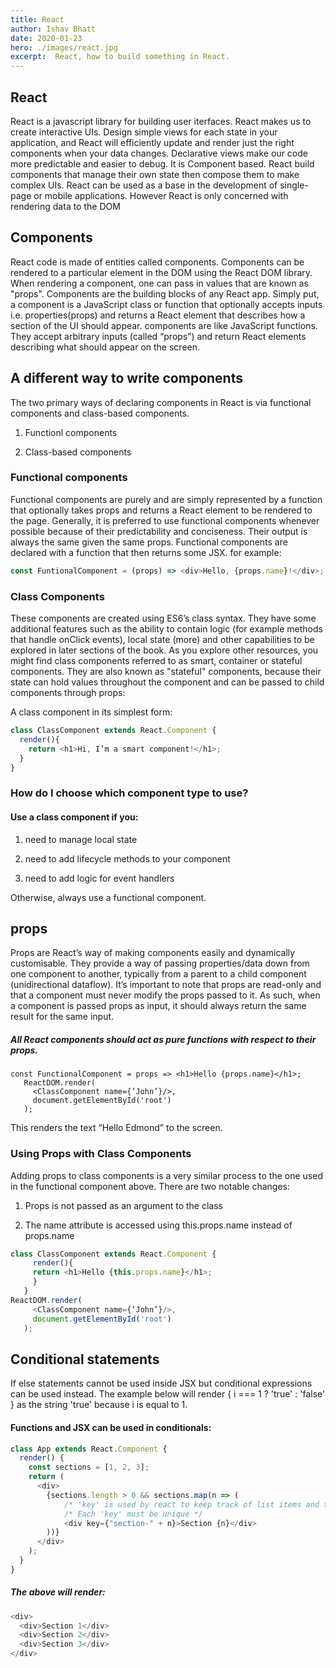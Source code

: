 ```yaml
---
title: React
author: Ishav Bhatt
date: 2020-01-23	
hero: ./images/react.jpg
excerpt:  React, how to build something in React.
---
```



##  React

React is a javascript library for building user iterfaces. React makes us to create interactive UIs. Design simple views for each state in your application, and React will efficiently update and render just the right components when your data changes. Declarative views make our code more predictable and easier to debug. It is Component based. React build components that manage their own state  then compose them to make complex UIs. React can be used as a base in the development of single-page or mobile applications. However React is only concerned with rendering data to the DOM

## Components

React code is made of entities called components. Components can be rendered to a particular element in the DOM using the React DOM library. When rendering a component, one can pass in values that are known as "props". Components are the building blocks of any React app.  Simply put, a component is a JavaScript class or function that optionally accepts inputs i.e. properties(props) and returns a React element that describes how a section of the UI should appear. components are like JavaScript functions. They accept arbitrary inputs (called “props”) and return React elements describing what should appear on the screen.

## A different way to write components

The two primary ways of declaring components in React is via functional components and class-based components.

1. Functionl components

2. Class-based components

### Functional components

Functional components are purely  and are simply represented by a function that optionally takes props and returns a React element to be rendered to the page. Generally, it is preferred to use functional components whenever possible because of their predictability and conciseness. Their output is always the same given the same props. Functional components are declared with a function that then returns some JSX. for example:

```js
const FuntionalComponent = (props) => <div>Hello, {props.name}!</div>;

```

### Class Components

These components are created using ES6’s class syntax. They have some additional features such as the ability to contain logic (for example methods that handle onClick events), local state (more) and other capabilities to be explored in later sections of the book. As you explore other resources, you might find class components referred to as smart, container or stateful components. They are also known as "stateful" components, because their state can hold values throughout the component and can be passed to child components through props:

A class component in its simplest form:

```js
class ClassComponent extends React.Component {
  render(){
    return <h1>Hi, I’m a smart component!</h1>;
  }
}

```
### How do I choose which component type to use?

#### Use a class component if you:

1. need to manage local state

2. need to add lifecycle methods to your component

3. need to add logic for event handlers

Otherwise, always use a functional component.

## props

Props are React’s way of making components easily and dynamically customisable. They provide a way of passing properties/data down from one component to another, typically from a parent to a child component (unidirectional dataflow). It’s important to note that props are read-only and that a component must never modify the props passed to it. As such, when a component is passed props as input, it should always return the same result for the same input.

##### All React components should act as pure functions with respect to their props.

```javascripjs
const FunctionalComponent = props => <h1>Hello {props.name}</h1>;
   ReactDOM.render(
     <ClassComponent name={‘John’}/>,
     document.getElementById('root')
   );

```
This renders the text “Hello Edmond” to the screen.

### Using Props with Class Components

Adding props to class components is a very similar process to the one used in the functional component above. There are two notable changes:

1. Props is not passed as an argument to the class

2. The name attribute is accessed using this.props.name instead of props.name


```js
class ClassComponent extends React.Component {
     render(){
     return <h1>Hello {this.props.name}</h1>;
     }
   }
ReactDOM.render(
     <ClassComponent name={‘John’}/>,
     document.getElementById('root')
   );

```

## Conditional statements

If else statements cannot be used inside JSX but conditional expressions can be used instead. The example below will render { i === 1 ? 'true' : 'false' } as the string 'true' because i is equal to 1.

#### Functions and JSX can be used in conditionals:

```javascript
class App extends React.Component {
  render() {
    const sections = [1, 2, 3];
    return (
      <div>
        {sections.length > 0 && sections.map(n => (
            /* 'key' is used by react to keep track of list items and their changes */
            /* Each 'key' must be unique */
            <div key={"section-" + n}>Section {n}</div>
        ))}
      </div>
    );
  }
}

```
##### The above will render:
```js
<div>
  <div>Section 1</div>
  <div>Section 2</div>
  <div>Section 3</div>
</div>

```